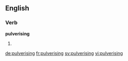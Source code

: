 ==English==

===Verb===
'''pulverising'''

# {{present participle of|pulverise}}

[[de:pulverising]]
[[fr:pulverising]]
[[sv:pulverising]]
[[vi:pulverising]]
